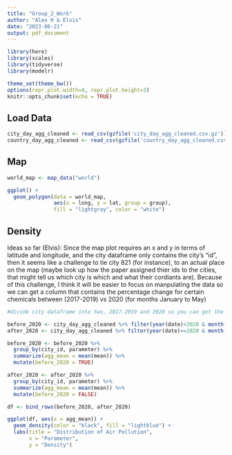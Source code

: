 ```yaml
---
title: "Group_2_Work"
author: "Alex H & Elvis"
date: "2023-06-21"
output: pdf_document
---
```


```r
library(here)
library(scales)
library(tidyverse)
library(modelr)

theme_set(theme_bw())
options(repr.plot.width=4, repr.plot.height=3)
knitr::opts_chunk$set(echo = TRUE)
```

## Load Data

```r
city_day_agg_cleaned <- read_csv(gzfile('city_day_agg_cleaned.csv.gz'))
country_day_agg_cleaned <- read_csv(gzfile('country_day_agg_cleaned.csv.gz'))
```

## Map

```r
world_map <- map_data("world")

ggplot() +
  geom_polygon(data = world_map,
               aes(x = long, y = lat, group = group),
               fill = "lightgray", color = "white")
```

## Density

Ideas so far (Elvis): Since the map plot requires an x and y in terms of latitude and longitude, and the city dataframe only contains the city's "id", then it seems like a challenge to tie city 821 (for instance), to an actual place on the map (maybe look up how the paper assigned thier ids to the cities, that might tell us which city is which and what their cordiants are). Because of this challenge, I think it will be easier to focus on manpulating the data so we can get a column that contains the percentage change for certain chemicals between (2017-2019) vs 2020 (for months January to May)

```r

#divide city dataframe into two, 2017-2019 and 2020 so you can get the averages for each month and compare them to get the change in the chemical

before_2020 <- city_day_agg_cleaned %>% filter(year(date)<2020 & month(date)<6)
after_2020 <- city_day_agg_cleaned %>% filter(year(date)>=2020 & month(date)<6)

before_2020 <- before_2020 %>% 
  group_by(city_id, parameter) %>% 
  summarize(agg_mean = mean(mean)) %>% 
  mutate(before_2020 = TRUE)

after_2020 <- after_2020 %>% 
  group_by(city_id, parameter) %>% 
  summarize(agg_mean = mean(mean)) %>% 
  mutate(before_2020 = FALSE)

df <- bind_rows(before_2020, after_2020)

ggplot(df, aes(x = agg_mean)) +
  geom_density(color = "black", fill = "lightblue") +
  labs(title = "Distribution of Air Pollution",
       x = "Parameter",
       y = "Density")

```
